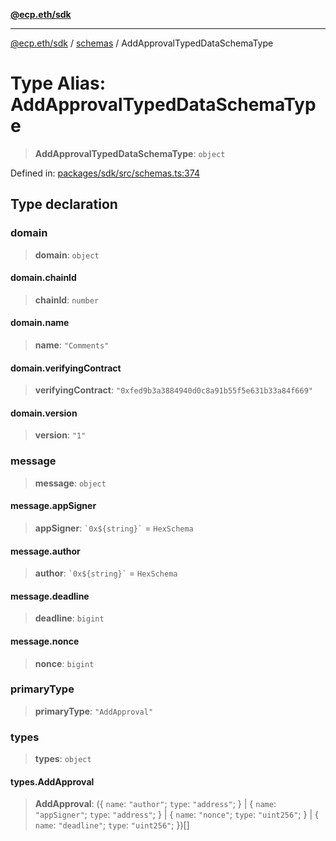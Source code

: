 [**@ecp.eth/sdk**](/sdk-reference/index.mdx)

***

[@ecp.eth/sdk](/sdk-reference/index.mdx) / [schemas](/sdk-reference/schemas/index.mdx) / AddApprovalTypedDataSchemaType

# Type Alias: AddApprovalTypedDataSchemaType

> **AddApprovalTypedDataSchemaType**: `object`

Defined in: [packages/sdk/src/schemas.ts:374](https://github.com/ecp-eth/comments-monorepo/blob/main/packages/sdk/src/schemas.ts#L374)

## Type declaration

### domain

> **domain**: `object`

#### domain.chainId

> **chainId**: `number`

#### domain.name

> **name**: `"Comments"`

#### domain.verifyingContract

> **verifyingContract**: `"0xfed9b3a3884940d0c8a91b55f5e631b33a84f669"`

#### domain.version

> **version**: `"1"`

### message

> **message**: `object`

#### message.appSigner

> **appSigner**: `` `0x${string}` `` = `HexSchema`

#### message.author

> **author**: `` `0x${string}` `` = `HexSchema`

#### message.deadline

> **deadline**: `bigint`

#### message.nonce

> **nonce**: `bigint`

### primaryType

> **primaryType**: `"AddApproval"`

### types

> **types**: `object`

#### types.AddApproval

> **AddApproval**: (\{ `name`: `"author"`; `type`: `"address"`; \} \| \{ `name`: `"appSigner"`; `type`: `"address"`; \} \| \{ `name`: `"nonce"`; `type`: `"uint256"`; \} \| \{ `name`: `"deadline"`; `type`: `"uint256"`; \})[]
